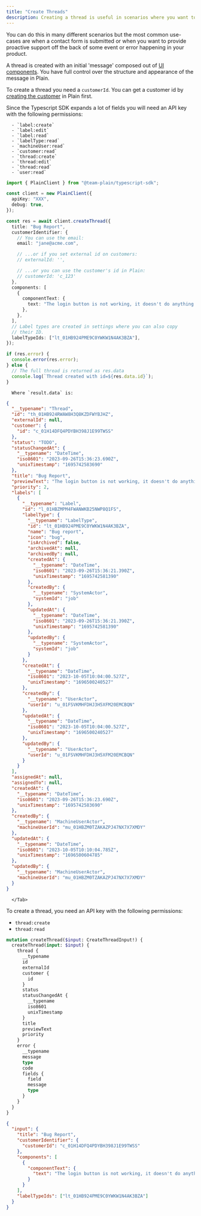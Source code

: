 ```yaml
---
title: "Create Threads"
description: Creating a thread is useful in scenarios where you want to programatically start a support interaction."
---
```


You can do this in many different scenarios but the most common use-cases are when a contact form is submitted or when you want to provide proactive support off the back of some event or error happening in your product.

A thread is created with an initial 'message' composed out of [UI components](/docs/ui-components). You have full control over the structure and appearance of the message in Plain.

To create a thread you need a `customerId`. You can get a customer id by [creating the customer](/docs/customers/upsert) in Plain first.

<Tabs>
  <Tab title="Typescript SDK">
      Since the Typescript SDK expands a lot of fields you will need an API key with the following permissions:

      - `label:create`
      - `label:edit`
      - `label:read`
      - `labelType:read`
      - `machineUser:read`
      - `customer:read`
      - `thread:create`
      - `thread:edit`
      - `thread:read`
      - `user:read`

```typescript
import { PlainClient } from "@team-plain/typescript-sdk";

const client = new PlainClient({
  apiKey: "XXX",
  debug: true,
});

const res = await client.createThread({
  title: "Bug Report",
  customerIdentifier: {
    // You can use the email:
    email: "jane@acme.com",

    // ...or if you set external id on customers:
    // externalId: '',

    // ...or you can use the customer's id in Plain:
    // customerId: 'c_123'
  },
  components: [
    {
      componentText: {
        text: "The login button is not working, it doesn't do anything.",
      },
    },
  ],
  // Label types are created in settings where you can also copy
  // their ID.
  labelTypeIds: ["lt_01HB924PME9C0YWKW1N4AK3BZA"],
});

if (res.error) {
  console.error(res.error);
} else {
  // The full thread is returned as res.data
  console.log(`Thread created with id=${res.data.id}`);
}
```

      Where `result.data` is:

```json
{
  "__typename": "Thread",
  "id": "th_01HB924RWAW8H3Q8KZDFWYBJHZ",
  "externalId": null,
  "customer": {
    "id": "c_01H14DFQ4PDYBH398J1E99TWSS"
  },
  "status": "TODO",
  "statusChangedAt": {
    "__typename": "DateTime",
    "iso8601": "2023-09-26T15:36:23.690Z",
    "unixTimestamp": "1695742583690"
  },
  "title": "Bug Report",
  "previewText": "The login button is not working, it doesn't do anything.",
  "priority": 2,
  "labels": [
    {
      "__typename": "Label",
      "id": "l_01HBZMPM4FWANWKB25NWP8Q1FS",
      "labelType": {
        "__typename": "LabelType",
        "id": "lt_01HB924PME9C0YWKW1N4AK3BZA",
        "name": "Bug report",
        "icon": "bug",
        "isArchived": false,
        "archivedAt": null,
        "archivedBy": null,
        "createdAt": {
          "__typename": "DateTime",
          "iso8601": "2023-09-26T15:36:21.390Z",
          "unixTimestamp": "1695742581390"
        },
        "createdBy": {
          "__typename": "SystemActor",
          "systemId": "job"
        },
        "updatedAt": {
          "__typename": "DateTime",
          "iso8601": "2023-09-26T15:36:21.390Z",
          "unixTimestamp": "1695742581390"
        },
        "updatedBy": {
          "__typename": "SystemActor",
          "systemId": "job"
        }
      },
      "createdAt": {
        "__typename": "DateTime",
        "iso8601": "2023-10-05T10:04:00.527Z",
        "unixTimestamp": "1696500240527"
      },
      "createdBy": {
        "__typename": "UserActor",
        "userId": "u_01FSVKMHFDHJ3H5XFM20EMCBQN"
      },
      "updatedAt": {
        "__typename": "DateTime",
        "iso8601": "2023-10-05T10:04:00.527Z",
        "unixTimestamp": "1696500240527"
      },
      "updatedBy": {
        "__typename": "UserActor",
        "userId": "u_01FSVKMHFDHJ3H5XFM20EMCBQN"
      }
    }
  ],
  "assignedAt": null,
  "assignedTo": null,
  "createdAt": {
    "__typename": "DateTime",
    "iso8601": "2023-09-26T15:36:23.690Z",
    "unixTimestamp": "1695742583690"
  },
  "createdBy": {
    "__typename": "MachineUserActor",
    "machineUserId": "mu_01HBZM0TZAKAZPJ47NX7X7XMDY"
  },
  "updatedAt": {
    "__typename": "DateTime",
    "iso8601": "2023-10-05T10:10:04.785Z",
    "unixTimestamp": "1696500604785"
  },
  "updatedBy": {
    "__typename": "MachineUserActor",
    "machineUserId": "mu_01HBZM0TZAKAZPJ47NX7X7XMDY"
  }
}
```

      </Tab>

  <Tab title="GraphQL">
To create a thread, you need an API key with the following permissions:

- `thread:create`
- `thread:read`

```graphql Mutation
mutation createThread($input: CreateThreadInput!) {
  createThread(input: $input) {
    thread {
      __typename
      id
      externalId
      customer {
        id
      }
      status
      statusChangedAt {
        __typename
        iso8601
        unixTimestamp
      }
      title
      previewText
      priority
    }
    error {
      __typename
      message
      type
      code
      fields {
        field
        message
        type
      }
    }
  }
}
```

```json Variables
{
  "input": {
    "title": "Bug Report",
    "customerIdentifier": {
      "customerId": "c_01H14DFQ4PDYBH398J1E99TWSS"
    },
    "components": [
      {
        "componentText": {
          "text": "The login button is not working, it doesn't do anything."
        }
      }
    ],
    "labelTypeIds": ["lt_01HB924PME9C0YWKW1N4AK3BZA"]
  }
}
```

</Tab>

</Tabs>
